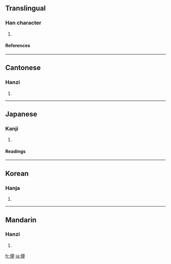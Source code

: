 ==Translingual==
===Han character===
{{Han char|rn=9|rad=人|as=14|sn=16|four=2522<sub>7</sub>|canj=人廿田弓 (OTWN)}}
# {{defn|Han}}
====References====
{{Han ref|kx=0120.080|dkj=01236|dj=0254.010|hdz=10230.030|uh=511A|ud=20762|bh=E8F7|bd=59639}}
----
==Cantonese==
===Hanzi===
{{yue-hanzi|jyut=|y=mung5}}
# {{defn|Cantonese}}
----
==Japanese==
===Kanji===
{{ja-kanji|grade=|rs=人14}}
# {{defn|Japanese}}
====Readings====
{{ja-readings|on=[[ぼう]] (bō), [[もう]] (mō)|kun=[[くらい]] (kurai), [[はかない]] (hakanai)}}
----
==Korean==
===Hanja===
{{ko-hanja|hangeul=멍|rv=meong|mr=mŏng}}
# {{defn|Korean}}
----
==Mandarin==
===Hanzi===
{{cmn-hanzi|pin=[[méng]] ([[meng2]])|wg=meng<sup>2</sup>}}
# {{defn|Mandarin}}

[[fr:儚]]
[[ja:儚]]